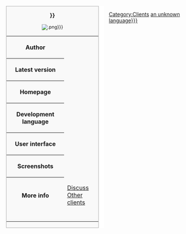 <div style="border-right: 1em solid white; float: left; clear: left; margin-right: 1em;">
<div class="infobox" style="width: 20em; text-align: left; font-size: 90%; float: none; margin: 0px; border: 1px solid #AAAAAA; background-color: #F9F9F9;">
<div style="text-align:center; font-size: 120%;">'''{{{name|{{PAGENAME}}}}}'''</div>
<div id="level-infobox-image" style="text-align:center;">[[Image:{{{image|{{PAGENAME}}.png}}}]]<br /><!--

This won't work unless the ParserExtensions are installed on this wiki:

{{#ifexist: Image:{{{image|{{PAGENAME}}.png}}}||''There is no image of this client - <span class="plainlinks">[{{fullurl:Special:Upload|wpDestFile={{{image|{{PAGENAMEE}}.png}}}}} upload one]</span>!''}}

--></div>
<table>
<tr><th>Author</th><td class="note">{{{author|''Unknown''}}}</td></tr>
<tr><th>Latest version</th><td class="note">{{{version|''Unknown''}}}</td></tr>
<tr><th>Homepage</th><td class="note">{{{website|''Unknown''}}}</td></tr>
<tr><th>Development language</th><td class="note">{{{devlanguage|''Unknown''}}}</td></tr>
<tr><th>User interface</th><td class="note">{{{ui|''Unknown''}}}</td></tr>
<tr><th>Screenshots</th><td class="note">{{{screenshots|''None''}}}</td></tr>
<tr><th>More info</th><td class="note">[[Talk:{{PAGENAME}}|Discuss]]<br/>[[Clients|Other clients]]</td></tr>
<tr><td colspan="2" style="text-align:center;">{{{footnotes|}}}</td></tr>
</table>
</div></div><noinclude> <!-- don't put any newlines here otherwise it puts paragraph markers after the infobox on inclusion pages -->
</noinclude>
{{{description}}}

[[Category:Clients]]
<includeonly>[[Category:Clients written in {{{devlanguage|an unknown language}}}]]</includeonly>